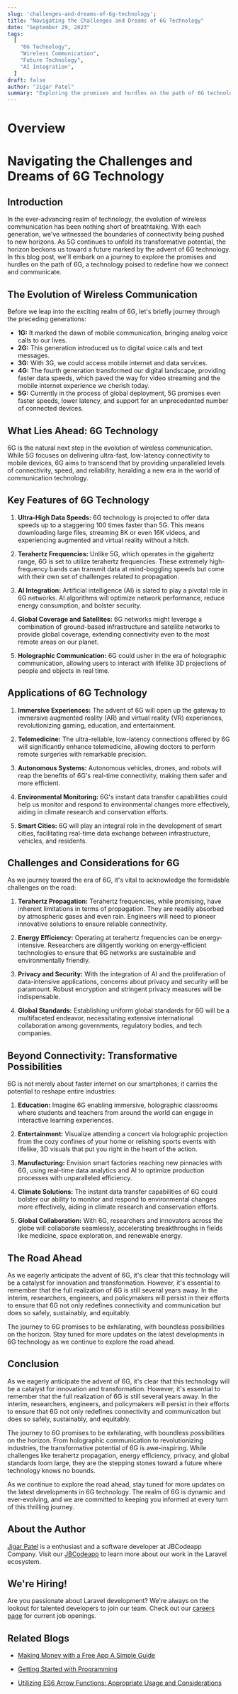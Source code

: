 ```yaml
---
slug: 'challenges-and-dreams-of-6g-technology';
title: "Navigating the Challenges and Dreams of 6G Technology"
date: "September 29, 2023"
tags:
  [
    "6G Technology",
    "Wireless Communication",
    "Future Technology",
    "AI Integration",
  ]
draft: false
author: "Jigar Patel"
summary: "Exploring the promises and hurdles on the path of 6G technology and its potential to reshape industries and communication."
---
```


# Overview

<TOCInline toc={props.toc} exclude="Overview" toHeading={2} />

# Navigating the Challenges and Dreams of 6G Technology

## Introduction

In the ever-advancing realm of technology, the evolution of wireless communication has been nothing short of breathtaking. With each generation, we've witnessed the boundaries of connectivity being pushed to new horizons. As 5G continues to unfold its transformative potential, the horizon beckons us toward a future marked by the advent of 6G technology. In this blog post, we'll embark on a journey to explore the promises and hurdles on the path of 6G, a technology poised to redefine how we connect and communicate.

## The Evolution of Wireless Communication

Before we leap into the exciting realm of 6G, let's briefly journey through the preceding generations:

- **1G:** It marked the dawn of mobile communication, bringing analog voice calls to our lives.
- **2G:** This generation introduced us to digital voice calls and text messages.
- **3G:** With 3G, we could access mobile internet and data services.
- **4G:** The fourth generation transformed our digital landscape, providing faster data speeds, which paved the way for video streaming and the mobile internet experience we cherish today.
- **5G:** Currently in the process of global deployment, 5G promises even faster speeds, lower latency, and support for an unprecedented number of connected devices.

## What Lies Ahead: 6G Technology

6G is the natural next step in the evolution of wireless communication. While 5G focuses on delivering ultra-fast, low-latency connectivity to mobile devices, 6G aims to transcend that by providing unparalleled levels of connectivity, speed, and reliability, heralding a new era in the world of communication technology.

## Key Features of 6G Technology

1. **Ultra-High Data Speeds:** 6G technology is projected to offer data speeds up to a staggering 100 times faster than 5G. This means downloading large files, streaming 8K or even 16K videos, and experiencing augmented and virtual reality without a hitch.

2. **Terahertz Frequencies:** Unlike 5G, which operates in the gigahertz range, 6G is set to utilize terahertz frequencies. These extremely high-frequency bands can transmit data at mind-boggling speeds but come with their own set of challenges related to propagation.

3. **AI Integration:** Artificial intelligence (AI) is slated to play a pivotal role in 6G networks. AI algorithms will optimize network performance, reduce energy consumption, and bolster security.

4. **Global Coverage and Satellites:** 6G networks might leverage a combination of ground-based infrastructure and satellite networks to provide global coverage, extending connectivity even to the most remote areas on our planet.

5. **Holographic Communication:** 6G could usher in the era of holographic communication, allowing users to interact with lifelike 3D projections of people and objects in real time.

## Applications of 6G Technology

1. **Immersive Experiences:** The advent of 6G will open up the gateway to immersive augmented reality (AR) and virtual reality (VR) experiences, revolutionizing gaming, education, and entertainment.

2. **Telemedicine:** The ultra-reliable, low-latency connections offered by 6G will significantly enhance telemedicine, allowing doctors to perform remote surgeries with remarkable precision.

3. **Autonomous Systems:** Autonomous vehicles, drones, and robots will reap the benefits of 6G's real-time connectivity, making them safer and more efficient.

4. **Environmental Monitoring:** 6G's instant data transfer capabilities could help us monitor and respond to environmental changes more effectively, aiding in climate research and conservation efforts.

5. **Smart Cities:** 6G will play an integral role in the development of smart cities, facilitating real-time data exchange between infrastructure, vehicles, and residents.

## Challenges and Considerations for 6G

As we journey toward the era of 6G, it's vital to acknowledge the formidable challenges on the road:

1. **Terahertz Propagation:** Terahertz frequencies, while promising, have inherent limitations in terms of propagation. They are readily absorbed by atmospheric gases and even rain. Engineers will need to pioneer innovative solutions to ensure reliable connectivity.

2. **Energy Efficiency:** Operating at terahertz frequencies can be energy-intensive. Researchers are diligently working on energy-efficient technologies to ensure that 6G networks are sustainable and environmentally friendly.

3. **Privacy and Security:** With the integration of AI and the proliferation of data-intensive applications, concerns about privacy and security will be paramount. Robust encryption and stringent privacy measures will be indispensable.

4. **Global Standards:** Establishing uniform global standards for 6G will be a multifaceted endeavor, necessitating extensive international collaboration among governments, regulatory bodies, and tech companies.

## Beyond Connectivity: Transformative Possibilities

6G is not merely about faster internet on our smartphones; it carries the potential to reshape entire industries:

1. **Education:** Imagine 6G enabling immersive, holographic classrooms where students and teachers from around the world can engage in interactive learning experiences.

2. **Entertainment:** Visualize attending a concert via holographic projection from the cozy confines of your home or relishing sports events with lifelike, 3D visuals that put you right in the heart of the action.

3. **Manufacturing:** Envision smart factories reaching new pinnacles with 6G, using real-time data analytics and AI to optimize production processes with unparalleled efficiency.

4. **Climate Solutions:** The instant data transfer capabilities of 6G could bolster our ability to monitor and respond to environmental changes more effectively, aiding in climate research and conservation efforts.

5. **Global Collaboration:** With 6G, researchers and innovators across the globe will collaborate seamlessly, accelerating breakthroughs in fields like medicine, space exploration, and renewable energy.

## The Road Ahead

As we eagerly anticipate the advent of 6G, it's clear that this technology will be a catalyst for innovation and transformation. However, it's essential to remember that the full realization of 6G is still several years away. In the interim, researchers, engineers, and policymakers will persist in their efforts to ensure that 6G not only redefines connectivity and communication but does so safely, sustainably, and equitably.

The journey to 6G promises to be exhilarating, with boundless possibilities on the horizon. Stay tuned for more updates on the latest developments in 6G technology as we continue to explore the road ahead.

## Conclusion

As we eagerly anticipate the advent of 6G, it's clear that this technology will be a catalyst for innovation and transformation. However, it's essential to remember that the full realization of 6G is still several years away. In the interim, researchers, engineers, and policymakers will persist in their efforts to ensure that 6G not only redefines connectivity and communication but does so safely, sustainably, and equitably.

The journey to 6G promises to be exhilarating, with boundless possibilities on the horizon. From holographic communication to revolutionizing industries, the transformative potential of 6G is awe-inspiring. While challenges like terahertz propagation, energy efficiency, privacy, and global standards loom large, they are the stepping stones toward a future where technology knows no bounds.

As we continue to explore the road ahead, stay tuned for more updates on the latest developments in 6G technology. The realm of 6G is dynamic and ever-evolving, and we are committed to keeping you informed at every turn of this thrilling journey.

## About the Author

[Jigar Patel](https://expertlaravel.com) is a
enthusiast and a software developer at JBCodeapp Company. Visit our [JBCodeapp](https://jbcodeapp.com) to learn more about our work in the Laravel ecosystem.

## We're Hiring!

Are you passionate about Laravel development? We're always on the lookout for talented developers to join our team. Check out our [careers page](https://jbcodeapp.com) for current job openings.

## Related Blogs

- [Making Money with a Free App A Simple Guide](earn-money-free-app-simple-guide.mdx)

- [Getting Started with Programming](Getting-Started-with-Programming.mdx)

- [Utilizing ES6 Arrow Functions: Appropriate Usage and Considerations](Utilizing-ES6-Arrow-Functions-Appropriate-Usage-and-Considerations.mdx)
